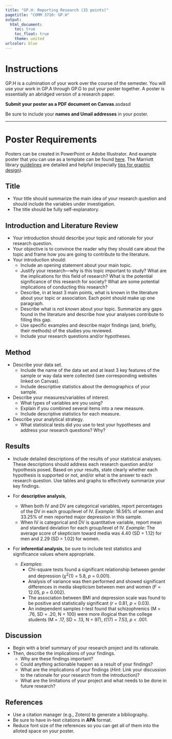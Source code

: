 ```yaml
---
title: "GP.H: Reporting Research (15 points)"
pagetitle: "COMM 3710: GP.H"
output:
  html_document:
    toc: true
    toc_float: true
    theme: united
urlcolor: blue
---
```


# Instructions
GP.H is a culmination of your work over the course of the semester. You will use your work in GP.A through GP.G to put your poster together. A poster is essentially an abridged version of a research paper.

**Submit your poster as a PDF document on Canvas**.asdasd

Be sure to include your **names and Umail addresses** in your poster.

---

# Poster Requirements {.tabset .tabset-fade}
Posters can be created in PowerPoint or Adobe Illustrator. And example poster that you can use as a template can be found [here](https://utah.instructure.com/files/108105236/download?download_frd=1). The Marriott library [guidelines](https://campusguides.lib.utah.edu/posters) are detailed and helpful (especially [tips for graphic design](https://campusguides.lib.utah.edu/c.php?g=160626&p=1051976)). 

## Title
- Your title should summarize the main idea of your research question and should include the variables under investigation.
- The title should be fully self-explanatory.

## Introduction and Literature Review
- Your introduction should describe your topic and rationale for your research question.
- Your objective is to convince the reader why they should care about the topic and frame how you are going to contribute to the literature.
- Your introduction should:
    - Include an opening statement about your main topic.
    - Justify your research---why is this topic important to study? What are the implications for this field of research? What is the potential significance of this research for society? What are some potential implications of conducting this research?
    - Describe, in at least 3 main points, what is known in the literature about your topic or association. Each point should make up one paragraph.
    - Describe what is *not known* about your topic. Summarize any gaps found in the literature and describe how your analyses contribute to filling this gap.
    - Use specific examples and describe major findings (and, briefly, their methods) of the studies you reviewed.
    - Include your research questions and/or hypotheses.

## Method
- Describe your data set.
    - Include the name of the data set and at least 3 key features of the sample or way data were collected (see corresponding websites linked on Canvas).
    - Include descriptive statistics about the demographics of your sample. 
- Describe your measures/variables of interest.
    - What types of variables are you using?
    - Explain if you combined several items into a new measure.
    - Include descriptive statistics for each measure.
- Describe your analytical strategy.
    - What statistical tests did you use to test your hypotheses and address your research questions? Why?

## Results
- Include detailed descriptions of the results of your statistical analyses. These descriptions should address each research question and/or hypothesis posed. Based on your results, state clearly whether each hypothesis is supported or not, and/or what is the answer to each research question. Use tables and graphs to effectively summarize your key findings.

- For **descriptive analysis**,
  - When both IV and DV are categorical variables, report percentages of the DV in each group/level of IV.	*Example*: 18.56% of women and 33.25% of men reported major depression in this sample.
  - When IV is categorical and DV is quantitative variable, report mean and standard deviation for each group/level of IV. *Example*: The average score of skepticism toward media was 4.40 (SD = 1.12) for men and 2.29 (SD = 1.02) for women.

- For **inferential analysis**, be sure to include test statistics and significance values where appropriate.
  - *Examples*: 
    - Chi-square tests found a significant relationship between gender and depression ($\chi$^2^(1) = 5.8, *p* = 0.001).
    - Analysis of variance was then performed and showed significant differences in media skepticism between men and women (*F* = 12.05, *p* = 0.002).
    - The association between BMI and depression scale was found to be positive and statistically significant (*r* = 0.81, *p* = 0.03).
    - An independent samples *t*-test found that schizophrenics (M = .76, SD = .20, N = 100) were more illogical than the college students (M = .17, SD = .13, N = 97), *t*(17) = 7.53, *p* < .001.

## Discussion
- Begin with a brief summary of your research project and its rationale.
- Then, describe the implications of your findings.
    - Why are these findings important?
    - Could anything actionable happen as a result of your findings?
    - What are the implications of your findings (*Hint*: Link your discussion to the rationale for your research from the introduction)?
    - What are the limitations of your project and what needs to be done in future research?

## References
- Use a citation manager (e.g., Zotero) to generate a bibliography.
- Be sure to have in-text citations in **APA** format.
- Reduce font size of the references so you can get all of them into the alloted space on your poster. 

